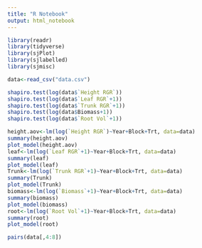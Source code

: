 ---
title: "R Notebook"
output: html_notebook
---

```{r}
library(readr)
library(tidyverse)
library(sjPlot)
library(sjlabelled)
library(sjmisc)
```

```{r}
data<-read_csv("data.csv")
```

```{r}
shapiro.test(log(data$`Height RGR`))
shapiro.test(log(data$`Leaf RGR`+1))
shapiro.test(log(data$`Trunk RGR`+1))
shapiro.test(log(data$Biomass+1))
shapiro.test(log(data$`Root Vol`+1))
```
```{r}
height.aov<-lm(log(`Height RGR`)~Year+Block+Trt, data=data)
summary(height.aov)
plot_model(height.aov)
leaf<-lm(log(`Leaf RGR`+1)~Year+Block+Trt, data=data)
summary(leaf)
plot_model(leaf)
Trunk<-lm(log(`Trunk RGR`+1)~Year+Block+Trt, data=data)
summary(Trunk)
plot_model(Trunk)
biomass<-lm(log(`Biomass`+1)~Year+Block+Trt, data=data)
summary(biomass)
plot_model(biomass)
root<-lm(log(`Root Vol`+1)~Year+Block+Trt, data=data)
summary(root)
plot_model(root)
```

```{r}
pairs(data[,4:8])

```

